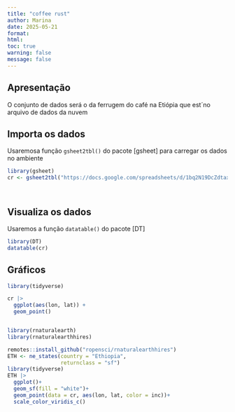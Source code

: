 ```yaml
---
title: "coffee rust"
author: Marina
date: 2025-05-21
format:
html:
toc: true
warning: false
message: false
---
```


## Apresentação

O conjunto de dados será o da ferrugem do café na Etiópia que est´no arquivo de dados da nuvem

## Importa os dados

Usaremosa função `gsheet2tbl()` do pacote \[gsheet\] para carregar os dados no ambiente

```r
library(gsheet)
cr <- gsheet2tbl("https://docs.google.com/spreadsheets/d/1bq2N19DcZdtax2fQW9OHSGMR0X2__Z9T/edit?gid=1871397229#gid=1871397229")




```

## Visualiza os dados

Usaremos a função `datatable()` do pacote \[DT\]

```r
library(DT)
datatable(cr)
```

## Gráficos

```r
library(tidyverse)

cr |> 
  ggplot(aes(lon, lat)) +
  geom_point()


library(rnaturalearth)
library(rnaturalearthhires)

remotes::install_github("ropensci/rnaturalearthhires")
ETH <- ne_states(country = "Ethiopia",
                 returnclass = "sf")
library(tidyverse)
ETH |> 
  ggplot()+
  geom_sf(fill = "white")+
  geom_point(data = cr, aes(lon, lat, color = inc))+
  scale_color_viridis_c()

```

